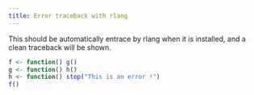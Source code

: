 ```yaml
---
title: Error traceback with rlang
---
```


This should be automatically entrace by rlang when it is installed, and a clean traceback will be shown. 

```r
f <- function() g()
g <- function() h()
h <- function() stop("This is an error !")
f()
```
